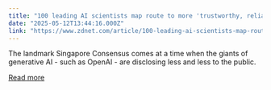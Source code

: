 ```yaml
---
title: "100 leading AI scientists map route to more 'trustworthy, reliable, secure' AI"
date: "2025-05-12T13:44:16.000Z"
link: "https://www.zdnet.com/article/100-leading-ai-scientists-map-route-to-more-trustworthy-reliable-secure-ai/"
---
```


The landmark Singapore Consensus comes at a time when the giants of generative AI - such as OpenAI - are disclosing less and less to the public.

[Read more](https://www.zdnet.com/article/100-leading-ai-scientists-map-route-to-more-trustworthy-reliable-secure-ai/)
